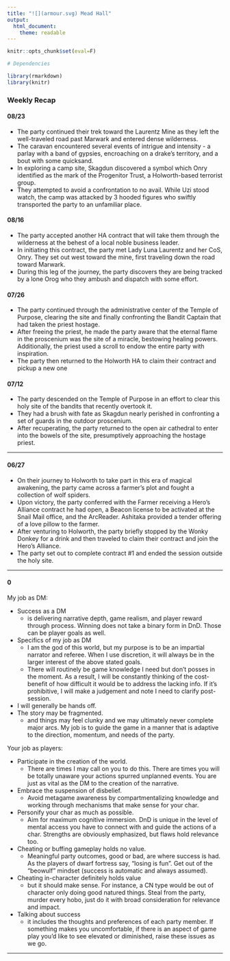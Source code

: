 ```yaml
---
title: "![](armour.svg) Mead Hall"
output:
  html_document:
    theme: readable
---
```


```r
knitr::opts_chunk$set(eval=F)
```

```r
# Dependencies

library(rmarkdown)
library(knitr)
```

### Weekly Recap {.tabset .tabset-fade}

#### 08/23
* The party continued their trek toward the Laurentz Mine as they left the well-traveled road past Marwark and entered dense wilderness.
* The caravan encountered several events of intrigue and intensity - a parlay with a band of gypsies, encroaching on a drake's territory, and a bout with some quicksand.
* In exploring a camp site, Skagdun discovered a symbol which Onry identified as the mark of the Progenitor Trust, a Holworth-based terrorist group.
* They attempted to avoid a confrontation to no avail. While Uzi stood watch, the camp was attacked by 3 hooded figures who swiftly transported the party to an unfamiliar place.


#### 08/16
* The party accepted another HA contract that will take them through the wilderness at the behest of a local noble business leader.
* In initiating this contract, the party met Lady Luna Laurentz and her CoS, Onry. They set out west toward the mine, first traveling down the road toward Marwark.
* During this leg of the journey, the party discovers they are being tracked by a lone Orog who they ambush and dispatch with some effort.


#### 07/26
* The party continued through the administrative center of the Temple of Purpose, clearing the site and finally confronting the Bandit Captain that had taken the priest hostage.
* After freeing the priest, he made the party aware that the eternal flame in the proscenium was the site of a miracle, bestowing healing powers. Additionally, the priest used a scroll to endow the entire party with inspiration.
* The party then returned to the Holworth HA to claim their contract and pickup a new one

#### 07/12
* The party descended on the Temple of Purpose in an effort to clear this holy site of the bandits that recently overtook it.
* They had a brush with fate as Skagdun nearly perished in confronting a set of guards in the outdoor proscenium.
* After recuperating, the party returned to the open air cathedral to enter into the bowels of the site, presumptively approaching the hostage priest. 

---

#### 06/27
* On their journey to Holworth to take part in this era of magical awakening, the party came across a farmer’s plot and fought a collection of wolf spiders.
* Upon victory, the party conferred with the Farmer receiving a Hero's Alliance contract he had open, a Beacon license to be activated at the Snail Mail office, and the ArcReader. Ashitaka provided a tender offering of a love pillow to the farmer.
* After venturing to Holworth, the party briefly stopped by the Wonky Donkey for a drink and then traveled to claim their contract and join the Hero's Alliance.
* The party set out to complete contract #1 and ended the session outside the holy site.

---

#### 0
My job as DM:

* Success as a DM
    + is delivering narrative depth, game realism, and player reward through process. Winning does not take a binary form in DnD. Those can be player goals as well. 
* Specifics of my job as DM
    + I am the god of this world, but my purpose is to be an impartial narrator and referee. When I use discretion, it will always be in the larger interest of the above stated goals.
    + There will routinely be game knowledge I need but don't posses in the moment. As a result, I will be constantly thinking of the cost-benefit of how difficult it would be to address the lacking info. If it's prohibitive, I will make a judgement and note I need to clarify post-session.
* I will generally be hands off.
* The story may be fragmented.
    + and things may feel clunky and we may ultimately never complete major arcs. My job is to guide the game in a manner that is adaptive to the direction, momentum, and needs of the party.

Your job as players:

* Participate in the creation of the world.
    + There are times I may call on you to do this. There are times you will be totally unaware your actions spurred unplanned events. You are just as vital as the DM to the creation of the narrative.
* Embrace the suspension of disbelief.
    + Avoid metagame awareness by compartmentalizing knowledge and working through mechanisms that make sense for your char.
* Personify your char as much as possible.
    + Aim for maximum cognitive immersion. DnD is unique in the level of mental access you have to connect with and guide the actions of a char. Strengths are obviously emphasized, but flaws hold relevance too.
* Cheating or buffing gameplay holds no value.
    + Meaningful party outcomes, good or bad, are where success is had. As the players of dwarf fortress say, "losing is fun". Get out of the "beowulf" mindset (success is automatic and always assumed).
* Cheating in-character definitely holds value
    + but it should make sense. For instance, a CN type would be out of character only doing good natured things. Steal from the party, murder every hobo, just do it with broad consideration for relevance and impact.
* Talking about success
    + it includes the thoughts and preferences of each party member. If something makes you uncomfortable, if there is an aspect of game play you'd like to see elevated or diminished, raise these issues as we go.

---


